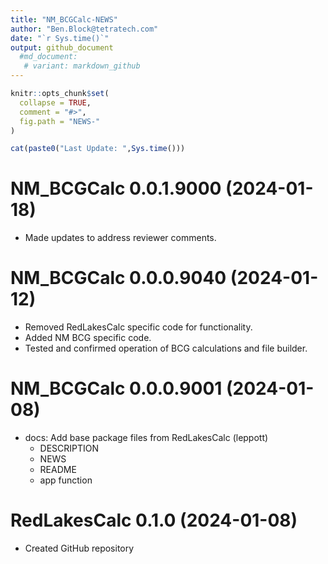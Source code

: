 ```yaml
---
title: "NM_BCGCalc-NEWS"
author: "Ben.Block@tetratech.com"
date: "`r Sys.time()`"
output: github_document
  #md_document:
   # variant: markdown_github
---
```


<!-- NEWS.md is generated from NEWS.Rmd. Please edit that file -->

```r
knitr::opts_chunk$set(
  collapse = TRUE,
  comment = "#>",
  fig.path = "NEWS-"
)
```

```r
cat(paste0("Last Update: ",Sys.time()))
```

# NM_BCGCalc 0.0.1.9000 (2024-01-18)

* Made updates to address reviewer comments.

# NM_BCGCalc 0.0.0.9040 (2024-01-12)

* Removed RedLakesCalc specific code for functionality.
* Added NM BCG specific code.
* Tested and confirmed operation of BCG calculations and file builder.

# NM_BCGCalc 0.0.0.9001 (2024-01-08)

* docs: Add base package files from RedLakesCalc (leppott)
   + DESCRIPTION
   + NEWS
   + README
   + app function

# RedLakesCalc 0.1.0 (2024-01-08)

* Created GitHub repository

